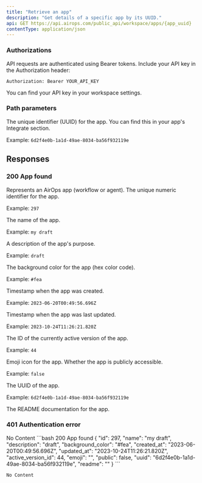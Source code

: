 ```yaml
---
title: "Retrieve an app"
description: "Get details of a specific app by its UUID."
api: GET https://api.airops.com/public_api/workspace/apps/{app_uuid}
contentType: application/json
---
```


### Authorizations
<ParamField header="Authorization" type="string" required>
API requests are authenticated using Bearer tokens. Include your API key in the Authorization header:

`Authorization: Bearer YOUR_API_KEY`

You can find your API key in your workspace settings.
</ParamField>


### Path parameters
<ParamField path="app_uuid" type="string" format="uuid" required>
The unique identifier (UUID) for the app. You can find this in your app's Integrate section.

Example: `6d2f4e0b-1a1d-49ae-8034-ba56f932119e`
</ParamField>


## Responses

### 200 App found

<Expandable title="Response body">
<ResponseField name="Response" type="object">
Represents an AirOps app (workflow or agent).
<Expandable title="properties">
<ResponseField name="id" type="integer">
The unique numeric identifier for the app.

Example: `297`
</ResponseField>

<ResponseField name="name" type="string">
The name of the app.

Example: `my draft`
</ResponseField>

<ResponseField name="description" type="string">
A description of the app's purpose.

Example: `draft`
</ResponseField>

<ResponseField name="background_color" type="string">
The background color for the app (hex color code).

Example: `#fea`
</ResponseField>

<ResponseField name="created_at" type="string" format="date-time">
Timestamp when the app was created.

Example: `2023-06-20T00:49:56.696Z`
</ResponseField>

<ResponseField name="updated_at" type="string" format="date-time">
Timestamp when the app was last updated.

Example: `2023-10-24T11:26:21.820Z`
</ResponseField>

<ResponseField name="active_version_id" type="integer">
The ID of the currently active version of the app.

Example: `44`
</ResponseField>

<ResponseField name="emoji" type="string">
Emoji icon for the app.
</ResponseField>

<ResponseField name="public" type="boolean">
Whether the app is publicly accessible.

Example: `false`
</ResponseField>

<ResponseField name="uuid" type="string" format="uuid">
The UUID of the app.

Example: `6d2f4e0b-1a1d-49ae-8034-ba56f932119e`
</ResponseField>

<ResponseField name="readme" type="string">
The README documentation for the app.
</ResponseField>
</Expandable>
</ResponseField>
</Expandable>

### 401 Authentication error
<Expandable>
No Content
</Expandable>

<ResponseExample>
```bash 200 App found
{
  "id": 297,
  "name": "my draft",
  "description": "draft",
  "background_color": "#fea",
  "created_at": "2023-06-20T00:49:56.696Z",
  "updated_at": "2023-10-24T11:26:21.820Z",
  "active_version_id": 44,
  "emoji": "",
  "public": false,
  "uuid": "6d2f4e0b-1a1d-49ae-8034-ba56f932119e",
  "readme": ""
}
```

```bash Authentication error 401
No Content
```
</ResponseExample>
